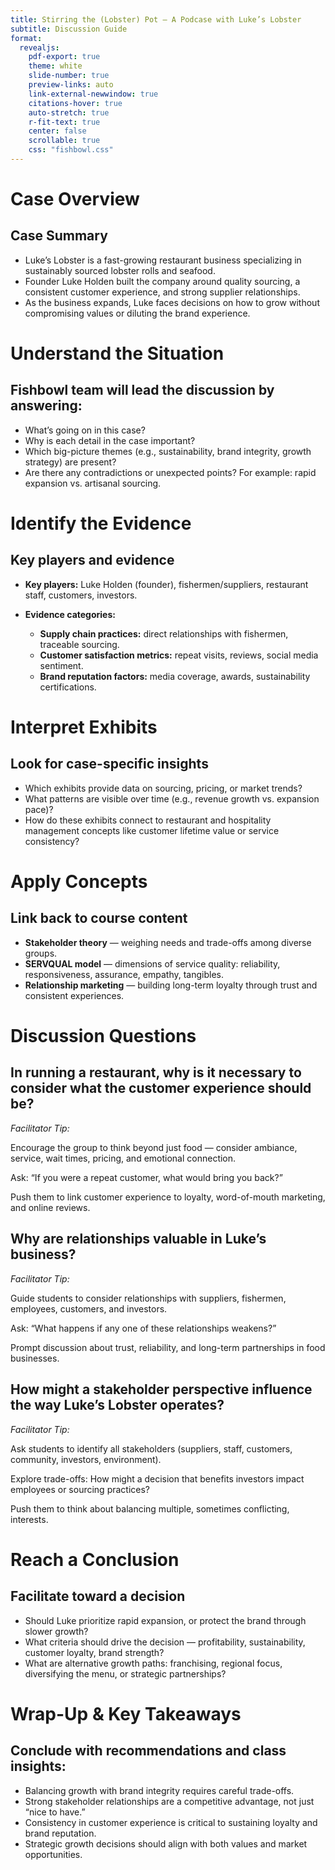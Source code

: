 ```yaml
---
title: Stirring the (Lobster) Pot — A Podcase with Luke’s Lobster
subtitle: Discussion Guide
format:
  revealjs:
    pdf-export: true
    theme: white
    slide-number: true
    preview-links: auto
    link-external-newwindow: true
    citations-hover: true
    auto-stretch: true
    r-fit-text: true
    center: false
    scrollable: true
    css: "fishbowl.css"
---
```


# Case Overview

## Case Summary
- Luke’s Lobster is a fast-growing restaurant business specializing in sustainably sourced lobster rolls and seafood.
- Founder Luke Holden built the company around quality sourcing, a consistent customer experience, and strong supplier relationships.
- As the business expands, Luke faces decisions on how to grow without compromising values or diluting the brand experience.


# Understand the Situation

## Fishbowl team will lead the discussion by answering:
- What’s going on in this case?  
- Why is each detail in the case important?  
- Which big-picture themes (e.g., sustainability, brand integrity, growth strategy) are present?  
- Are there any contradictions or unexpected points? For example: rapid expansion vs. artisanal sourcing.


# Identify the Evidence

## Key players and evidence
- **Key players:** Luke Holden (founder), fishermen/suppliers, restaurant staff, customers, investors.

- **Evidence categories:**  

  - **Supply chain practices:** direct relationships with fishermen, traceable sourcing.  
  - **Customer satisfaction metrics:** repeat visits, reviews, social media sentiment.  
  - **Brand reputation factors:** media coverage, awards, sustainability certifications.


# Interpret Exhibits

## Look for case-specific insights
- Which exhibits provide data on sourcing, pricing, or market trends?  
- What patterns are visible over time (e.g., revenue growth vs. expansion pace)?  
- How do these exhibits connect to restaurant and hospitality management concepts like customer lifetime value or service consistency?


# Apply Concepts

## Link back to course content
- **Stakeholder theory** — weighing needs and trade-offs among diverse groups.
- **SERVQUAL model** — dimensions of service quality: reliability, responsiveness, assurance, empathy, tangibles.
- **Relationship marketing** — building long-term loyalty through trust and consistent experiences.


# Discussion Questions {data-background-color="lightblue"}

## In running a restaurant, why is it necessary to consider what the customer experience should be? {data-background-color="lightblue"} 
*Facilitator Tip:*  

Encourage the group to think beyond just food — consider ambiance, service, wait times, pricing, and emotional connection. 

Ask: “If you were a repeat customer, what would bring you back?” 

Push them to link customer experience to loyalty, word-of-mouth marketing, and online reviews.

## Why are relationships valuable in Luke’s business? {data-background-color="lightblue"}
*Facilitator Tip:*  

Guide students to consider relationships with suppliers, fishermen, employees, customers, and investors. 

Ask: “What happens if any one of these relationships weakens?” 

Prompt discussion about trust, reliability, and long-term partnerships in food businesses.

## How might a stakeholder perspective influence the way Luke’s Lobster operates? {data-background-color="lightblue"} 
*Facilitator Tip:*  

Ask students to identify all stakeholders (suppliers, staff, customers, community, investors, environment). 

Explore trade-offs: How might a decision that benefits investors impact employees or sourcing practices? 

Push them to think about balancing multiple, sometimes conflicting, interests.


# Reach a Conclusion

## Facilitate toward a decision
- Should Luke prioritize rapid expansion, or protect the brand through slower growth?  
- What criteria should drive the decision — profitability, sustainability, customer loyalty, brand strength?  
- What are alternative growth paths: franchising, regional focus, diversifying the menu, or strategic partnerships?


# Wrap-Up & Key Takeaways

## Conclude with recommendations and class insights:
- Balancing growth with brand integrity requires careful trade-offs.  
- Strong stakeholder relationships are a competitive advantage, not just “nice to have.”  
- Consistency in customer experience is critical to sustaining loyalty and brand reputation.  
- Strategic growth decisions should align with both values and market opportunities.
